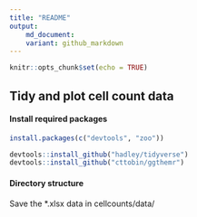 ```yaml
---
title: "README"
output: 
    md_document:
    variant: github_markdown
---
```


```r
knitr::opts_chunk$set(echo = TRUE)
```

## Tidy and plot cell count data

#### Install required packages

```r
install.packages(c("devtools", "zoo"))

devtools::install_github("hadley/tidyverse")
devtools::install_github("cttobin/ggthemr")
```

#### Directory structure

Save the *.xlsx data in cellcounts/data/
